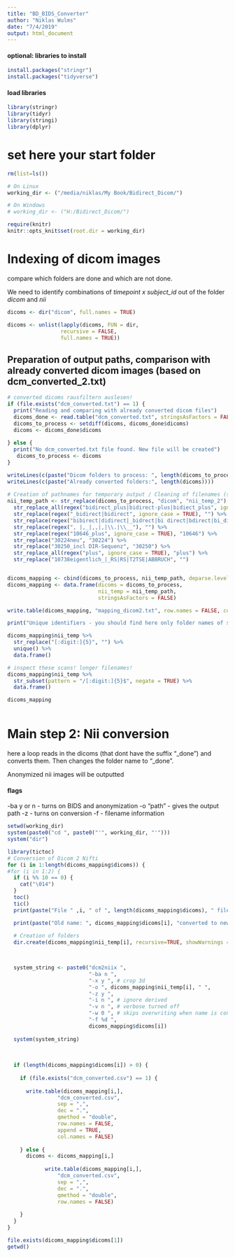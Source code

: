 ```yaml
---
title: "BD_BIDS_Converter"
author: "Niklas Wulms"
date: "7/4/2019"
output: html_document
---
```


#### optional: libraries to install

```r
install.packages("stringr")
install.packages("tidyverse")
```


#### load libraries

```r
library(stringr)
library(tidyr)
library(stringi)
library(dplyr)
```



# set here your start folder

```r
rm(list=ls())

# On Linux
working_dir <- ("/media/niklas/My Book/Bidirect_Dicom/") 

# On Windows
# working_dir <- ("H:/Bidirect_Dicom/")

require(knitr)
knitr::opts_knit$set(root.dir = working_dir)
```


# Indexing of dicom images

compare which folders are done and which are not done.

We need to identify combinations of _timepoint x subject_id_ out of the folder _dicom_ and _nii_

```r
dicoms <- dir("dicom", full.names = TRUE)

dicoms <- unlist(lapply(dicoms, FUN = dir, 
                 recursive = FALSE, 
                 full.names = TRUE)) 
```

## Preparation of output paths, comparison with already converted dicom images (based on dcm_converted_2.txt)

```r
# converted dicoms rausfiltern auslesen!
if (file.exists("dcm_converted.txt") == 1) {
  print("Reading and comparing with already converted dicom files")
  dicoms_done <- read.table("dcm_converted.txt", stringsAsFactors = FALSE, header = TRUE)
  dicoms_to_process <- setdiff(dicoms, dicoms_done$dicoms)
  dicoms <- dicoms_done$dicoms
  
} else {
  print("No dcm_converted.txt file found. New file will be created")
   dicoms_to_process <- dicoms
}

writeLines(c(paste("Dicom folders to process: ", length(dicoms_to_process))))
writeLines(c(paste("Already converted folders:", length(dicoms))))
  
# Creation of pathnames for temporary output / Cleaning of filenames (stringr package)
nii_temp_path <- str_replace(dicoms_to_process, "dicom", "nii_temp_2") %>%
  str_replace_all(regex("bidirect_plus|bidirect-plus|bidiect_plus", ignore_case = TRUE), "") %>%
  str_replace(regex("_bidirect|bidirect", ignore_case = TRUE), "") %>%
  str_replace(regex("bibirect|didirect|_bidrect|bi direct|bdirect|bi_direct", ignore_case = TRUE), "") %>%
  str_replace(regex(", |,_|,,|,|\\.|\\__"), "") %>%
  str_replace(regex("10646_plus", ignore_case = TRUE), "10646") %>%
  str_replace("30224neu", "30224") %>%
  str_replace("30250_incl DIR-Sequenz", "30250") %>%
  str_replace_all(regex("plus", ignore_case = TRUE), "plus") %>%
  str_replace("10738eigentlich_|_RS|RS|T2TSE|ABBRUCH", "")


dicoms_mapping <- cbind(dicoms_to_process, nii_temp_path, deparse.level = 0)
dicoms_mapping <- data.frame(dicoms = dicoms_to_process,
                             nii_temp = nii_temp_path,
                             stringsAsFactors = FALSE)

write.table(dicoms_mapping, "mapping_dicom2.txt", row.names = FALSE, col.names = FALSE)

print("Unique identifiers - you should find here only folder names of sessions!")

dicoms_mapping$nii_temp %>% 
  str_replace("[:digit:]{5}", "") %>%
  unique() %>%
  data.frame()

# inspect these scans! longer filenames!
dicoms_mapping$nii_temp %>%
  str_subset(pattern = "/[:digit:]{5}$", negate = TRUE) %>%
  data.frame()

dicoms_mapping



```


# Main step 2: Nii conversion

here a loop reads in the dicoms (that dont have the suffix "_done") and converts them. Then changes the folder name to "_done".

Anonymized nii images will be outputted

#### flags

-ba y or n - turns on BIDS and anonymization
-o "path" - gives the output path
-z - turns on conversion
-f - filename information


```r
setwd(working_dir)
system(paste0("cd ", paste0("'", working_dir, "'")))
system("dir")
```


```r
library(tictoc)
# Conversion of Dicom 2 Nifti
for (i in 1:length(dicoms_mapping$dicoms)) {
#for (i in 1:2) {
  if (i %% 10 == 0) {
    cat("\014")
  }
  toc()
  tic()
  print(paste("File " ,i, " of ", length(dicoms_mapping$dicoms), " files processed"))

  print(paste("Old name: ", dicoms_mapping$dicoms[i], "converted to new name: ", dicoms_mapping$nii_temp[i]))
  
  # Creation of folders
  dir.create(dicoms_mapping$nii_temp[i], recursive=TRUE, showWarnings = FALSE)

  

  system_string <- paste0("dcm2niix ",
                          "-ba n ",
                          "-x y ", # crop 3d 
                          "-o ", dicoms_mapping$nii_temp[i], " ",
                          "-z y ",
                          "-i n ", # ignore derived
                          "-v n ", # verbose turned off
                          "-w 0 ", # skips overwriting when name is conflicting
                          "-f %d ", 
                          dicoms_mapping$dicoms[i])
  
  system(system_string)
    
  
  
  if (length(dicoms_mapping$dicoms[i]) > 0) {
  
    if (file.exists("dcm_converted.csv") == 1) {
      
      write.table(dicoms_mapping[i,],
                "dcm_converted.csv",
                sep = ",",
                dec = ".",
                qmethod = "double",
                row.names = FALSE,
                append = TRUE,
                col.names = FALSE)
   
    } else {
      dicoms <- dicoms_mapping[i,]
      
            write.table(dicoms_mapping[i,],
                "dcm_converted.csv",
                sep = ",",
                dec = ".",
                qmethod = "double",
                row.names = FALSE)
    
    }
  }
}
```

```r
file.exists(dicoms_mapping$dicoms[1])
getwd()
```






